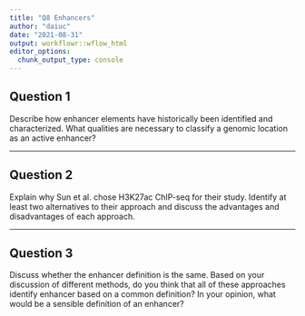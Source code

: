 ```yaml
---
title: "Q8 Enhancers"
author: "daiuc"
date: "2021-08-31"
output: workflowr::wflow_html
editor_options:
  chunk_output_type: console
---
```


## Question 1

Describe how enhancer elements have historically been identified and characterized. What qualities are necessary to classify a genomic location as an active enhancer?

---

## Question 2

Explain why Sun et al. chose H3K27ac ChIP-seq for their study. Identify at least two alternatives to their approach and discuss the advantages and disadvantages of each approach.

---

## Question 3

Discuss whether the enhancer definition is the same. Based on your discussion of different methods, do you think that all of these approaches identify enhancer based on a common definition? In your opinion, what would be a sensible definition of an enhancer?
